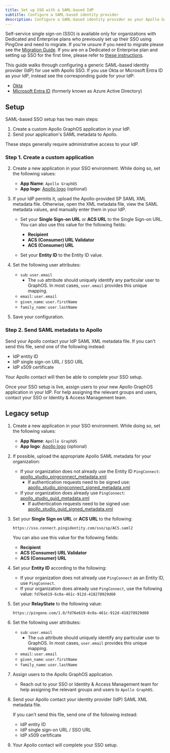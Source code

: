 ```yaml
---
title: Set up SSO with a SAML-based IdP
subtitle: Configure a SAML-based identity provider
description: Configure a SAML-based identity provider as your Apollo GraphOS organization's SSO provider.
---
```


<PremiumFeature>

Self-service single sign-on (SSO) is available only for organizations with Dedicated and Enterprise plans who previously set up their SSO using PingOne and need to migrate.
If you're unsure if you need to migrate please see the [Migration Guide](./migration#who-needs-to-migrate).
If you are on a Dedicated or Enterprise plan and setting up SSO for the first time, please refer to [these instructions](../saml-integration-guide).

</PremiumFeature>

This guide walks through configuring a generic SAML-based identity provider (IdP) for use with Apollo SSO.
If you use Okta or Microsoft Entra ID as your IdP, instead see the corresponding guide for your IdP:

- [Okta](./okta-integration-guide/)
- [Microsoft Entra ID](./microsoft-entra-id-integration-saml-guide/) (formerly known as Azure Active Directory)

<SSOMigrationNotice />

## Setup

SAML-based SSO setup has two main steps:

1. Create a custom Apollo GraphOS application in your IdP.
2. Send your application's SAML metadata to Apollo.

These steps generally require administrative access to your IdP.

### Step 1. Create a custom application

<SSOSAMLInfoRequest />

2. Create a new application in your SSO environment. While doing so, set the following values:

   - **App Name**: `Apollo GraphOS`
   - **App logo**: [Apollo logo](../../img/sso/apollo-sk-logo.png) (optional)

3. If your IdP permits it, upload the Apollo-provided SP SAML XML metadata file. Otherwise, open the XML metadata file, view the SAML metadata values, and manually enter them in your IdP.

   - Set your **Single Sign-on URL** or **ACS URL** to the Single Sign-on URL. You can also use this value for the following fields:

     - **Recipient**
     - **ACS (Consumer) URL Validator**
     - **ACS (Consumer) URL**

   - Set your **Entity ID** to the Entity ID value.

4. Set the following user attributes:

   - `sub`: `user.email`
     - The `sub` attribute should uniquely identify any particular user to GraphOS. In most cases, `user.email` provides this unique mapping.
   - `email`: `user.email`
   - `given_name`: `user.firstName`
   - `family_name`: `user.lastName`

5. Save your configuration.

### Step 2. Send SAML metadata to Apollo

Send your Apollo contact your IdP SAML XML metadata file. If you can't send this file, send one of the following instead:

- IdP entity ID
- IdP single sign-on URL / SSO URL
- IdP x509 certificate

Your Apollo contact will then be able to complete your SSO setup.

Once your SSO setup is live, assign users to your new Apollo GraphOS application in your IdP. For help assigning the relevant groups and users, contact your SSO or Identity & Access Management team.

<SSOLegacyUsers />

## Legacy setup

<SSOLegacyCaution />

<ExpansionPanel title="Click to see legacy instructions">

1. Create a new application in your SSO environment. While doing so, set the following values:

   - **App Name**: `Apollo GraphOS`
   - **App logo**: [Apollo logo](../../img/sso/apollo-sk-logo.png) (optional)

2. If possible, upload the appropriate Apollo SAML metadata for your organization:

   - If your organization does not already use the Entity ID `PingConnect`: [apollo_studio_pingconnect_metadata.xml](apollo_studio_pingconnect_metadata.xml)
     - If authentication requests need to be signed use: [apollo_studio_pingconnect_signed_metadata.xml](apollo_studio_pingconnect_signed_metadata.xml)
   - If your organization does already use `PingConnect`: [apollo_studio_guid_metadata.xml](apollo_studio_guid_metadata.xml)
     - If authentication requests need to be signed use: [apollo_studio_guid_signed_metadata.xml](apollo_studio_guid_signed_metadata.xml)

3. Set your **Single Sign on URL** or **ACS URL** to the following:

   `https://sso.connect.pingidentity.com/sso/sp/ACS.saml2`

   You can also use this value for the following fields:

   - **Recipient**
   - **ACS (Consumer) URL Validator**
   - **ACS (Consumer) URL**

4. Set your **Entity ID** according to the following:

   - If your organization does not already use `PingConnect` as an Entity ID, use `PingConnect`.
   - If your organization does already use `PingConnect`, use the following value:
     `fd76e619-6c0a-461c-912d-418278929d60`

5. Set your **RelayState** to the following value:

   `https://pingone.com/1.0/fd76e619-6c0a-461c-912d-418278929d60`

6. Set the following user attributes:

   - `sub`: `user.email`
     - The `sub` attribute should uniquely identify any particular user to GraphOS. In most cases, `user.email` provides this unique mapping.
   - `email`: `user.email`
   - `given_name`: `user.firstName`
   - `family_name`: `user.lastName`

7. Assign users to the Apollo GraphOS application.

   - Reach out to your SSO or Identity & Access Management team for help assigning the relevant groups and users to `Apollo GraphOS`.

8. Send your Apollo contact your identity provider (IdP) SAML XML metadata file.

   If you can't send this file, send one of the following instead:

   - IdP entity ID
   - IdP single sign-on URL / SSO URL
   - IdP x509 certificate

9. Your Apollo contact will complete your SSO setup.

</ExpansionPanel>
